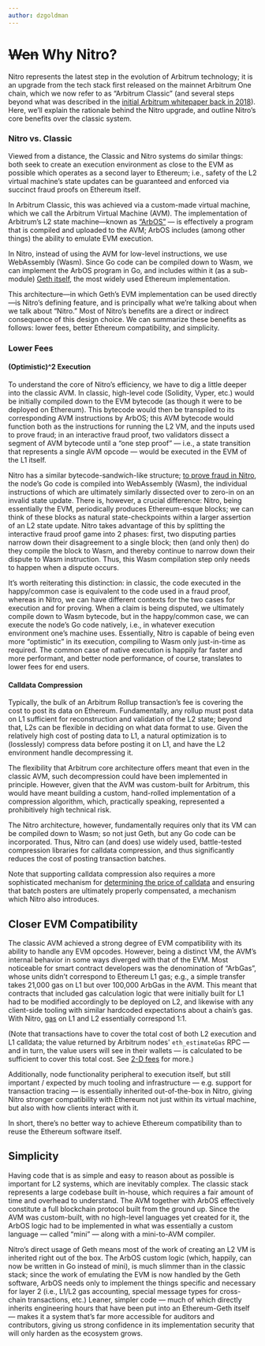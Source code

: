```yaml
---
author: dzgoldman
---
```




# ~~Wen~~ Why Nitro?

Nitro represents the latest step in the evolution of Arbitrum technology; it is an upgrade from the tech stack first released on the mainnet Arbitrum One chain, which we now refer to as “Arbitrum Classic” (and several steps beyond what was described in the [initial Arbitrum whitepaper back in 2018](https://www.usenix.org/system/files/conference/usenixsecurity18/sec18-kalodner.pdf)). Here, we’ll explain the rationale behind the Nitro upgrade, and outline Nitro’s core benefits over the classic system.

### Nitro vs. Classic

Viewed from a distance, the Classic and Nitro systems do similar things: both seek to create an execution environment as close to the EVM as possible which operates as a second layer to Ethereum; i.e., safety of the L2 virtual machine’s state updates can be guaranteed and enforced via succinct fraud proofs on Ethereum itself.

In Arbitrum Classic, this was achieved via a custom-made virtual machine, which we call the Arbitrum Virtual Machine (AVM). The implementation of Arbitrum’s L2 state machine—known as [“ArbOS”](./arbos/arbos.mdx) — is effectively a program that is compiled and uploaded to the AVM; ArbOS includes (among other things) the ability to emulate EVM execution.

In Nitro, instead of using the AVM for low-level instructions, we use WebAssembly (Wasm). Since Go code can be compiled down to Wasm, we can implement the ArbOS program in Go, and includes within it (as a sub-module) [Geth itself](./arbos/geth.mdx), the most widely used Ethereum implementation.

This architecture—in which Geth’s EVM implementation can be used directly—is Nitro’s defining feature, and is principally what we’re talking about when we talk about “Nitro.” Most of Nitro’s benefits are a direct or indirect consequence of this design choice. We can summarize these benefits as follows: lower fees, better Ethereum compatibility, and simplicity.

### Lower Fees

#### (Optimistic)^2 Execution

To understand the core of Nitro’s efficiency, we have to dig a little deeper into the classic AVM. In classic, high-level code (Solidity, Vyper, etc.) would be initially compiled down to the EVM bytecode (as though it were to be deployed on Ethereum). This bytecode would then be transpiled to its corresponding AVM instructions by ArbOS; this AVM bytecode would function both as the instructions for running the L2 VM, and the inputs used to prove fraud; in an interactive fraud proof, two validators dissect a segment of AVM bytecode until a “one step proof” — i.e., a state transition that represents a single AVM opcode — would be executed in the EVM of the L1 itself.

Nitro has a similar bytecode-sandwich-like structure; [to prove fraud in Nitro](./proving/challenge-manager.mdx), the node’s Go code is compiled into WebAssembly (Wasm), the individual instructions of which are ultimately similarly dissected over to zero-in on an invalid state update. There is, however, a crucial difference: Nitro, being essentially the EVM, periodically produces Ethereum-esque blocks; we can think of these blocks as natural state-checkpoints within a larger assertion of an L2 state update. Nitro takes advantage of this by splitting the interactive fraud proof game into 2 phases: first, two disputing parties narrow down their disagreement to a single block; then (and only then) do they compile the block to Wasm, and thereby continue to narrow down their dispute to Wasm instruction. Thus, this Wasm compilation step only needs to happen when a dispute occurs.

It’s worth reiterating this distinction: in classic, the code executed in the happy/common case is equivalent to the code used in a fraud proof, whereas in Nitro, we can have different contexts for the two cases for execution and for proving. When a claim is being disputed, we ultimately compile down to Wasm bytecode, but in the happy/common case, we can execute the node’s Go code natively, i.e., in whatever execution environment one’s machine uses. Essentially, Nitro is capable of being even more “optimistic” in its execution, compiling to Wasm only just-in-time as required. The common case of native execution is happily far faster and more performant, and better node performance, of course, translates to lower fees for end users.

#### Calldata Compression

Typically, the bulk of an Arbitrum Rollup transaction’s fee is covering the cost to post its data on Ethereum. Fundamentally, any rollup must post data on L1 sufficient for reconstruction and validation of the L2 state; beyond that, L2s can be flexible in deciding on what data format to use. Given the relatively high cost of posting data to L1, a natural optimization is to (losslessly) compress data before posting it on L1, and have the L2 environment handle decompressing it.

The flexibility that Arbitrum core architecture offers meant that even in the classic AVM, such decompression could have been implemented in principle. However, given that the AVM was custom-built for Arbitrum, this would have meant building a custom, hand-rolled implementation of a compression algorithm, which, practically speaking, represented a prohibitively high technical risk.

The Nitro architecture, however, fundamentally requires only that its VM can be compiled down to Wasm; so not just Geth, but any Go code can be incorporated. Thus, Nitro can (and does) use widely used, battle-tested compression libraries for calldata compression, and thus significantly reduces the cost of posting transaction batches.

Note that supporting calldata compression also requires a more sophisticated mechanism for [determining the price of calldata](./arbos/l1-pricing.mdx) and ensuring that batch posters are ultimately properly compensated, a mechanism which Nitro also introduces.

## Closer EVM Compatibility

The classic AVM achieved a strong degree of EVM compatibility with its ability to handle any EVM opcodes. However, being a distinct VM, the AVM’s internal behavior in some ways diverged with that of the EVM. Most noticeable for smart contract developers was the denomination of “ArbGas”, whose units didn’t correspond to Ethereum L1 gas; e.g., a simple transfer takes 21,000 gas on L1 but over 100,000 ArbGas in the AVM. This meant that contracts that included gas calculation logic that were initially built for L1 had to be modified accordingly to be deployed on L2, and likewise with any client-side tooling with similar hardcoded expectations about a chain’s gas. With Nitro, [gas](./arbos/gas.mdx) on L1 and L2 essentially correspond 1:1.

(Note that transactions have to cover the total cost of both L2 execution and L1 calldata; the value returned by Arbitrum nodes' `eth_estimateGas` RPC — and in turn, the value users will see in their wallets — is calculated to be sufficient to cover this total cost. See [2-D fees](https://medium.com/offchainlabs/understanding-arbitrum-2-dimensional-fees-fd1d582596c9) for more.)

Additionally, node functionality peripheral to execution itself, but still important / expected by much tooling and infrastructure — e.g. support for transaction tracing — is essentially inherited out-of-the-box in Nitro, giving Nitro stronger compatibility with Ethereum not just within its virtual machine, but also with how clients interact with it.

In short, there’s no better way to achieve Ethereum compatibility than to reuse the Ethereum software itself.

## Simplicity

Having code that is as simple and easy to reason about as possible is important for L2 systems, which are inevitably complex. The classic stack represents a large codebase built in-house, which requires a fair amount of time and overhead to understand. The AVM together with ArbOS effectively constitute a full blockchain protocol built from the ground up. Since the AVM was custom-built, with no high-level languages yet created for it, the ArbOS logic had to be implemented in what was essentially a custom language — called “mini” — along with a mini-to-AVM compiler.

Nitro’s direct usage of Geth means most of the work of creating an L2 VM is inherited right out of the box. The ArbOS custom logic (which, happily, can now be written in Go instead of mini), is much slimmer than in the classic stack; since the work of emulating the EVM is now handled by the Geth software, ArbOS needs only to implement the things specific and necessary for layer 2 (i.e., L1/L2 gas accounting, special message types for cross-chain transactions, etc.) Leaner, simpler code — much of which directly inherits engineering hours that have been put into an Ethereum-Geth itself — makes it a system that’s far more accessible for auditors and contributors, giving us strong confidence in its implementation security that will only harden as the ecosystem grows.
